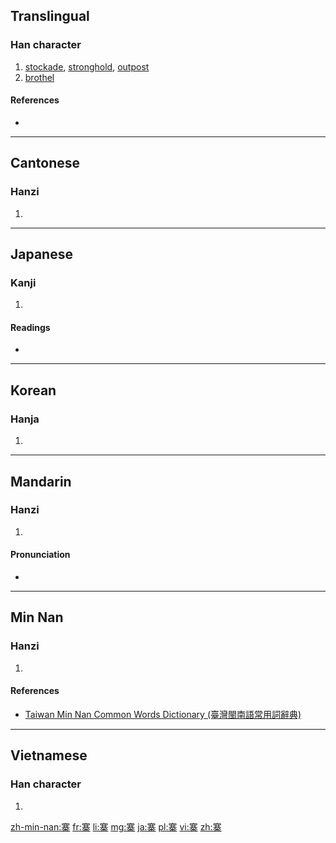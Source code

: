 ==Translingual==

===Han character===
{{Han char|rn=40|rad=宀|as=11|sn=14|four=3090<sub>4</sub>|canj=十廿金木 (JTCD)|ids=⿱[[𡨄]][[木]]}}

# [[stockade]], [[stronghold]], [[outpost]]
# [[brothel]]

====References====
* {{Han ref|kx=0291.110|dkj=07298|dj=0577.050|hdz=21270.010|uh=5BE8|ud=23528|bh=B9EB|bd=47595}}

----

==Cantonese==

===Hanzi===
{{yue-hanzi|jyut=[[zaai6]], [[zai6]]|y=jaai6, jai6}}

# {{defn|lang=yue|sort=宀11}}

----

==Japanese==

===Kanji===
{{ja-kanji|grade=|rs=宀11}}

# {{defn|lang=ja|sort=宀11}}

====Readings====
* {{ja-readings|on=[[さい]] (sai)|kun=[[とりで]] (toride)}}

----

==Korean==

===Hanja===
{{ko-hanja|hangeul=채|eumhun=울타리,성채|rv=chae|mr=ch'ae}}

# {{defn|lang=ko|sort=宀11}}

----

==Mandarin==

===Hanzi===
{{cmn-hanzi|pin=[[zhài]] ([[zhai4]]), [[xín]] ([[xin2]])|wg=chai<sup>4</sup>, hsin<sup>2</sup>}}

# {{defn|lang=cmn|sort=宀11}}

====Pronunciation====
* {{audio|Zh-zhài.ogg|Audio|lang=cmn}}

----

==Min Nan==

===Hanzi===
{{nan-hanzi|tlpa=[[tsē]] (tse<sup>7</sup>)}}

# {{defn|lang=nan|sort=宀11}}

====References====
*[http://twblg.dict.edu.tw/holodict_new/index.html Taiwan Min Nan Common Words Dictionary (臺灣閩南語常用詞辭典)]

----

==Vietnamese==

===Han character===
{{vi-hantu|[[trại]]|rs=宀11}}

# {{defn|lang=vi|sort=宀11}}

[[zh-min-nan:寨]]
[[fr:寨]]
[[li:寨]]
[[mg:寨]]
[[ja:寨]]
[[pl:寨]]
[[vi:寨]]
[[zh:寨]]